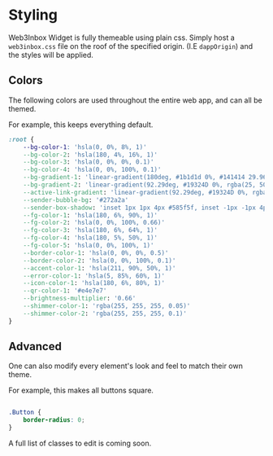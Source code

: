 # Styling 

Web3Inbox Widget is fully themeable using plain css. Simply host a `web3inbox.css` file on the roof
of the specified origin. (I.E `dappOrigin`) and the styles will be applied. 

## Colors

The following colors are used throughout the entire web app, and can all be themed.

For example, this keeps everything default.

```css 
:root {
	--bg-color-1: 'hsla(0, 0%, 8%, 1)'
	--bg-color-2: 'hsla(180, 4%, 16%, 1)'
	--bg-color-3: 'hsla(0, 0%, 0%, 0.1)'
	--bg-color-4: 'hsla(0, 0%, 100%, 0.1)'
	--bg-gradient-1: 'linear-gradient(180deg, #1b1d1d 0%, #141414 29.96%)'
	--bg-gradient-2: 'linear-gradient(92.29deg, #19324D 0%, rgba(25, 50, 77, 0.5) 100%)'
	--active-link-gradient: 'linear-gradient(92.29deg, #19324D 0%, rgba(25, 50, 77, 0.5) 100%)'
	--sender-bubble-bg: '#272a2a'
	--sender-box-shadow: 'inset 1px 1px 4px #585f5f, inset -1px -1px 4px #141414'
	--fg-color-1: 'hsla(180, 6%, 90%, 1)'
	--fg-color-2: 'hsla(0, 0%, 100%, 0.66)'
	--fg-color-3: 'hsla(180, 6%, 64%, 1)'
	--fg-color-4: 'hsla(180, 5%, 50%, 1)'
	--fg-color-5: 'hsla(0, 0%, 100%, 1)'
	--border-color-1: 'hsla(0, 0%, 0%, 0.5)'
	--border-color-2: 'hsla(0, 0%, 100%, 0.1)'
	--accent-color-1: 'hsla(211, 90%, 50%, 1)'
	--error-color-1: 'hsla(5, 85%, 60%, 1)'
	--icon-color-1: 'hsla(180, 6%, 80%, 1)'
	--qr-color-1: '#e4e7e7'
	--brightness-multiplier: '0.66'
	--shimmer-color-1: 'rgba(255, 255, 255, 0.05)'
	--shimmer-color-2: 'rgba(255, 255, 255, 0.1)'
}
```

## Advanced 

One can also modify every element's look and feel to match their own theme.

For example, this makes all buttons square.

```css

.Button {
	border-radius: 0;
}
```

A full list of classes to edit is coming soon.
